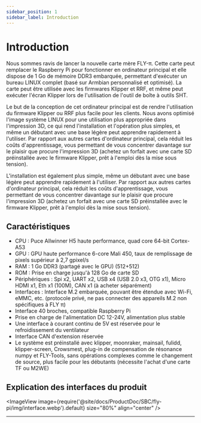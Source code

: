 ```yaml
---
sidebar_position: 1
sidebar_label: Introduction
---
```


# Introduction

Nous sommes ravis de lancer la nouvelle carte mère FLY-π. Cette carte peut remplacer le Raspberry Pi pour fonctionner en ordinateur principal et elle dispose de 1 Go de mémoire DDR3 embarquée, permettant d'exécuter un bureau LINUX complet (basé sur Armbian personnalisé et optimisé). La carte peut être utilisée avec les firmwares Klipper et RRF, et même peut exécuter l'écran Klipper lors de l'utilisation de l'outil de boîte à outils SHT.

Le but de la conception de cet ordinateur principal est de rendre l'utilisation du firmware Klipper ou RRF plus facile pour les clients. Nous avons optimisé l'image système LINUX pour une utilisation plus appropriée dans l'impression 3D, ce qui rend l'installation et l'opération plus simples, et même un débutant avec une base légère peut apprendre rapidement à l'utiliser. Par rapport aux autres cartes d'ordinateur principal, cela réduit les coûts d'apprentissage, vous permettant de vous concentrer davantage sur le plaisir que procure l'impression 3D (achetez un forfait avec une carte SD préinstallée avec le firmware Klipper, prêt à l'emploi dès la mise sous tension).

L'installation est également plus simple, même un débutant avec une base légère peut apprendre rapidement à l'utiliser. Par rapport aux autres cartes d'ordinateur principal, cela réduit les coûts d'apprentissage, vous permettant de vous concentrer davantage sur le plaisir que procure l'impression 3D (achetez un forfait avec une carte SD préinstallée avec le firmware Klipper, prêt à l'emploi dès la mise sous tension).

## Caractéristiques

* CPU : Puce Allwinner H5 haute performance, quad core 64-bit Cortex-A53
* GPU : GPU haute performance 6-core Mali 450, taux de remplissage de pixels supérieur à 2,7 gpixel/s
* RAM : 1 Go DDR3 (partagé avec le GPU) (512+512)
* ROM : Prise en charge jusqu'à 128 Go de carte SD
* Périphériques : Spi x2, UART x2, USB x4 (USB 2.0 x3, OTG x1), Micro HDMI x1, Eth x1 (100M), CAN x1 (à acheter séparément)
* Interfaces : Interface M.2 embarquée, pouvant être étendue avec Wi-Fi, eMMC, etc. (protocole privé, ne pas connecter des appareils M.2 non spécifiques à FLY π)
* Interface 40 broches, compatible Raspberry Pi
* Prise en charge de l'alimentation DC 12-24V, alimentation plus stable
* Une interface à courant continu de 5V est réservée pour le refroidissement du ventilateur
* Interface CAN d'extension réservée
* Le système est préinstallé avec klipper, moonraker, mainsail, fulidd, klipper-screen, Crowsmest, plug-in de compensation de résonance numpy et FLY-Tools, sans opérations complexes comme le changement de source, plus facile pour les débutants (nécessite l'achat d'une carte TF ou M2WE)

## Explication des interfaces du produit

<ImageView image={require('@site/docs/ProductDoc/SBC/fly-pi/img/interface.webp').default} size="80%" align="center" />

----
